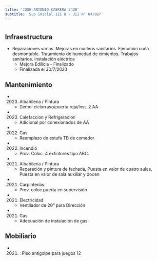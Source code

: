 ```yaml
---
title: 'JOSE ANTONIO CABRERA 3430'
subtitle: 'Sup Inicial III B - JII N° 04/02º'
---
```


#
## Infraestructura

* Reparaciones varias. Mejoras en núcleos sanitarios. Ejecución cuña desmontable. Tratamiento de humedad de cimientos. Trabajos sanitarios. Instalación eléctrica 
    + Mejora Edilicia - Finalizado 
    + Finalizada el 30/7/2023 






## Mantenimiento

*  (2023) Albañileria / Pintura 
    + Demol cielorraso/puerta reja/Inst. 2 AA

*  (2023) Calefaccion y Refrigeracion 
    + Adicional por conexionados de AA

*  (2022) Gas 
    + Reemplazo de estufa TB de comedor

*  (2022) Incendio 
    + Prov. Coloc. 4 extintores tipo ABC.

*  (2021) Albañileria / Pintura 
    + Reparación y pintura de fachada, Puesta en valor de cuatro aulas, Puesta en valor de sala auxiliar y docen

*  (2021) Carpinterías 
    + Prov. coloc  puerta en supervisión

*  (2021) Electricidad 
    + Ventilador de 20" para Dirección

*  (2021) Gas 
    + Adecuación de instalación de gas





## Mobiliario

*  (2021) : Piso antigolpe para juegos 12 



